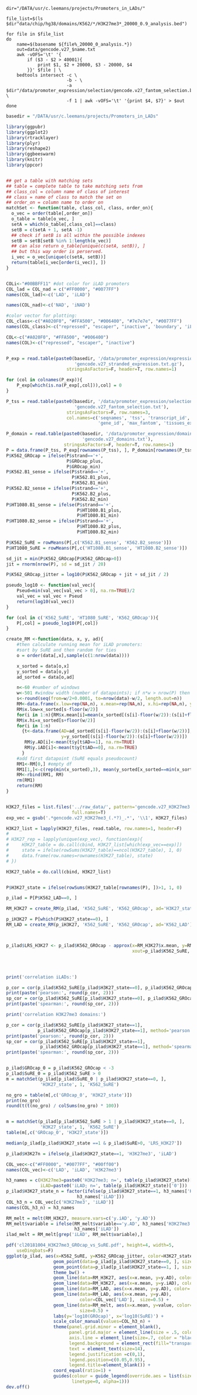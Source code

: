 

```
dir="/DATA/usr/c.leemans/projects/Promoters_in_LADs/"

file_list=$(ls $dir"data/chip/hg38/domains/K562/*/H3K27me3*_20000_0.9_analysis.bed")

for file in $file_list
do
    name=$(basename ${file%_20000_0_analysis.*})
    out=data/gencode.v27_$name.txt
    awk -vOFS='\t' '{
        if ($3 - $2 > 40001){
            print $1, $2 + 20000, $3 - 20000, $4
        }}' $file | \
    bedtools intersect -c \
                       -b - \
                       -a $dir"/data/promoter_expression/selection/gencode.v27_fantom_selection.bed" \
                       -f 1 | awk -vOFS='\t' '{print $4, $7}' > $out
done

```


```r

basedir = "/DATA/usr/c.leemans/projects/Promoters_in_LADs"

library(ggpubr)
library(ggplot2)
library(rtracklayer)
library(plyr)
library(reshape2)
library(ggbeeswarm)
library(knitr)
library(ppcor)


## get a table with matching sets
## table = complete table to take matching sets from
## class_col = column name of class of interest
## class = name of class to match the set on
## order_on = column name to order on
matchSet <- function(table, class_col, class, order_on){
  o_vec = order(table[,order_on])
  o_table = table[o_vec, ]
  setA = which(o_table[,class_col]==class)
  setB = c(setA + 1, setA -1)
  ## check if setB is all within the possible indexes
  setB = setB[setB %in% 1:length(o_vec)]
  ## can also return o_table[unique(c(setA, setB)), ]
  ## but this way order is perserved.
  i_vec = o_vec[unique(c(setA, setB))]
  return(table[i_vec[order(i_vec)], ])
}


COLi<-"#00BBFF11" #dot color for iLAD promoters
COL_lad = COL_nad = c("#FF0000", "#0077FF")
names(COL_lad)<-c('LAD', 'iLAD')

names(COL_nad)<-c('NAD', 'iNAD')

#color vector for plotting:
COL_class<-c("#A020F0", "#FFA500", "#006400", "#7e7e7e", "#0077FF")
names(COL_class)<-c("repressed", "escaper", "inactive", 'boundary', 'iLAD')

COL<-c("#A020F0", "#FFA500", "#006400")
names(COL)<-c("repressed", "escaper", "inactive")


P_exp = read.table(paste0(basedir, '/data/promoter_expression/expression/',
                          'gencode.v27_stranded_expression.txt.gz'),
                       stringsAsFactors=F, header=T, row.names=1)

for (col in colnames(P_exp)){
    P_exp[which(is.na(P_exp[,col])),col] = 0
}

P_tss = read.table(paste0(basedir, '/data/promoter_expression/selection/',
                          'gencode.v27_fantom_selection.txt'),
                       stringsAsFactors=F, row.names=3,
                       col.names=c('seqnames', 'tss', 'transcript_id', 'strand',
                                   'gene_id', 'max_fantom', 'tissues_expressed'))

P_domain = read.table(paste0(basedir, '/data/promoter_expression/domains/',
                             'gencode.v27_domains.txt'),
                      stringsAsFactors=F, header=T, row.names=1)
P = data.frame(P_tss, P_exp[rownames(P_tss), ], P_domain[rownames(P_tss), ])
P$K562_GROcap = ifelse(P$strand=='+',
                       P$GROcap_plus,
                       P$GROcap_min)
P$K562.B1_sense = ifelse(P$strand=='+',
                         P$K562.B1_plus,
                         P$K562.B1_min)
P$K562.B2_sense = ifelse(P$strand=='+',
                         P$K562.B2_plus,
                         P$K562.B2_min)
P$HT1080.B1_sense = ifelse(P$strand=='+',
                           P$HT1080.B1_plus,
                           P$HT1080.B1_min)
P$HT1080.B2_sense = ifelse(P$strand=='+',
                           P$HT1080.B2_plus,
                           P$HT1080.B2_min)

P$K562_SuRE = rowMeans(P[,c('K562.B1_sense', 'K562.B2_sense')])
P$HT1080_SuRE = rowMeans(P[,c('HT1080.B1_sense', 'HT1080.B2_sense')])

sd_jit = min(P$K562_GROcap[P$K562_GROcap>0])
jit = rnorm(nrow(P), sd = sd_jit / 20)

P$K562_GROcap_jitter = log10(P$K562_GROcap + jit + sd_jit / 2)

pseudo_log10 <- function(val_vec){
    Pseud=min(val_vec[val_vec > 0], na.rm=TRUE)/2
    val_vec = val_vec + Pseud
    return(log10(val_vec))
}

for (col in c('K562_SuRE', 'HT1080_SuRE', 'K562_GROcap')){
    P[,col] = pseudo_log10(P[,col])
}

create_RM <-function(data, x, y, ad){
    #then calculate running mean for iLAD promoters:
    #sort by SuRE and then random for ties
    o = order(data[,x],sample(c(1:nrow(data))))

    x_sorted = data[o,x]
    y_sorted = data[o,y]
    ad_sorted = data[o,ad]

    n<-60 #number of windows
    w<-501 #window width (number of datapoints); if n*w > nrow(P) then windows overlap
    s<-round(seq(from=w/2+0.0001, to=nrow(data)-w/2, length.out=n))
    RM<-data.frame(x.low=rep(NA,n), x.mean=rep(NA,n), x.hi=rep(NA,n), y.AD=rep(NA,n), y.iAD=rep(NA,n))
    RM$x.low=x_sorted[s-floor(w/2)]
    for(i in 1:n){RM$x.mean[i]=mean(x_sorted[(s[i]-floor(w/2)):(s[i]+floor(w/2))], na.rm=TRUE)}
    RM$x.hi=x_sorted[s+floor(w/2)]
    for(i in 1:n)
      {t<-data.frame(AD=ad_sorted[(s[i]-floor(w/2)):(s[i]+floor(w/2))],
                     y=y_sorted[(s[i]-floor(w/2)):(s[i]+floor(w/2))])
       RM$y.AD[i]<-mean(t$y[t$AD==1], na.rm=TRUE)
       RM$y.iAD[i]<-mean(t$y[t$AD==0], na.rm=TRUE)
      }
    #add first datapoint (SuRE equals pseudocount)
    RM1<-RM[0,] #empty df
    RM1[1,]<-c(rep(min(x_sorted),3), mean(y_sorted[x_sorted==min(x_sorted) & ad_sorted==1]), mean(y_sorted[x_sorted==min(x_sorted) & ad_sorted==0]))
    RM<-rbind(RM1, RM)
    rm(RM1)
    return(RM)
}


H3K27_files = list.files('../raw_data/', pattern='gencode.v27_H3K27me3',
                         full.names=T)
exp_vec = gsub('.*gencode.v27_H3K27me3_(.*?)_.*', '\\1', H3K27_files)

H3K27_list = lapply(H3K27_files, read.table, row.names=1, header=F)
#
# H3K27_rep = lapply(unique(exp_vec), function(exp){
#     H3K27_table = do.call(cbind, H3K27_list[which(exp_vec==exp)])
#     state = ifelse(rowSums(H3K27_table)==ncol(H3K27_table), 1, 0)
#     data.frame(row.names=rownames(H3K27_table), state)
# })

H3K27_table = do.call(cbind, H3K27_list)


P$H3K27_state = ifelse(rowSums(H3K27_table[rownames(P), ])>1, 1, 0)

p_ilad = P[P$K562_LAD==0, ]

RM_H3K27 = create_RM(p_ilad, 'K562_SuRE', 'K562_GROcap', ad='H3K27_state')

p_iH3K27 = P[which(P$H3K27_state==0), ]
RM_LAD = create_RM(p_iH3K27, 'K562_SuRE', 'K562_GROcap', ad='K562_LAD')



p_ilad$LRS_H3K27 <- p_ilad$K562_GROcap - approx(x=RM_H3K27$x.mean, y=RM_H3K27$y.iAD,
                                                xout=p_ilad$K562_SuRE, rule=2)$y




print('correlation iLADs:')

p_cor = cor(p_ilad$K562_SuRE[p_ilad$H3K27_state==0], p_ilad$K562_GROcap[p_ilad$H3K27_state==0], method='pearson')
print(paste('pearson:', round(p_cor, 2)))
sp_cor = cor(p_ilad$K562_SuRE[p_ilad$H3K27_state==0], p_ilad$K562_GROcap[p_ilad$H3K27_state==0], method='spearman')
print(paste('spearman:', round(sp_cor, 2)))

print('correlation H3K27me3 domains:')

p_cor = cor(p_ilad$K562_SuRE[p_ilad$H3K27_state==1],
            p_ilad$K562_GROcap[p_ilad$H3K27_state==1], method='pearson')
print(paste('pearson:', round(p_cor, 2)))
sp_cor = cor(p_ilad$K562_SuRE[p_ilad$H3K27_state==1],
             p_ilad$K562_GROcap[p_ilad$H3K27_state==1], method='spearman')
print(paste('spearman:', round(sp_cor, 2)))


p_ilad$GROcap_0 = p_ilad$K562_GROcap < -3
p_ilad$SuRE_0 = p_ilad$K562_SuRE > 0
m = matchSet(p_ilad[p_ilad$SuRE_0 | p_ilad$H3K27_state==0, ],
             'H3K27_state', 1, 'K562_SuRE')

no_gro = table(m[,c('GROcap_0', 'H3K27_state')])
print(no_gro)
round(t(t(no_gro) / colSums(no_gro) * 100))


m = matchSet(p_ilad[p_ilad$K562_SuRE > 1 | p_ilad$H3K27_state==0, ],
             'H3K27_state', 1, 'K562_SuRE')
table(m[,c('GROcap_0', 'H3K27_state')])

median(p_ilad[p_ilad$H3K27_state ==1 & p_ilad$SuRE>0, 'LRS_H3K27'])

p_ilad$H3K27n = ifelse(p_ilad$H3K27_state==1, 'H3K27me3', 'iLAD')

COL_vec<-c("#FF0000", "#0077FF", "#00ff00")
names(COL_vec)<-c('LAD', 'iLAD', 'H3K27me3')

h3_names = c(H3K27me3=paste0('H3K27me3; n=', table(p_ilad$H3K27_state)['1']),
             iLAD=paste0('iLAD; n=', table(p_ilad$H3K27_state)['0']))
p_ilad$H3K27_state_n = factor(ifelse(p_ilad$H3K27_state==1, h3_names['H3K27me3'],
                           h3_names['iLAD']))
COL_h3_n = COL_vec[c('H3K27me3', 'iLAD')]
names(COL_h3_n) = h3_names

RM_melt = melt(RM_H3K27, measure.vars=c('y.iAD', 'y.AD'))
RM_melt$variable = ifelse(RM_melt$variable=='y.AD', h3_names['H3K27me3'],
                          h3_names['iLAD'])
ilad_melt = RM_melt[grep('iLAD', RM_melt$variable),]

pdf('cl20181004_H3K27me3_GROcap_vs_SuRE.pdf', height=4, width=5,
    useDingbats=F)
ggplot(p_ilad, aes(x=K562_SuRE, y=K562_GROcap_jitter, color=H3K27_state_n)) +
                  geom_point(data=p_ilad[p_ilad$H3K27_state==0, ], size=0.25, alpha=0.05) +
                  geom_point(data=p_ilad[p_ilad$H3K27_state==1, ], size=0.5, alpha=0.5) +
                  theme_bw() +
                  geom_line(data=RM_H3K27, aes(x=x.mean, y=y.AD), color='black',  size=1) +
                  geom_line(data=RM_H3K27, aes(x=x.mean, y=y.iAD), color='black',  size=1) +
                  geom_line(data=RM_LAD, aes(x=x.mean, y=y.AD), color='black',  size=1) +
                  geom_line(data=RM_LAD, aes(x=x.mean, y=y.AD),
                            color=COL_vec['LAD'],  size=0.5) +
                  geom_line(data=RM_melt, aes(x=x.mean, y=value, color=variable),
                            size=0.5) +
                  labs(y='log10(GROcap)', x='log10(SuRE)') +
                  scale_color_manual(values=COL_h3_n) +
                  theme(panel.grid.minor = element_blank(),
                        panel.grid.major = element_line(size = .5, color = "grey"),
                        axis.line = element_line(size=.7, color = "black"),
						legend.background = element_rect(fill="transparent"),
                        text = element_text(size=14),
						legend.justification =c(0,1),
		 			    legend.position=c(0.05,0.95),
						legend.title=element_blank()) +
                  coord_equal(ratio=1) +
          		  guides(colour = guide_legend(override.aes = list(size=1,
                         linetype=0, alpha=1)))
dev.off()
```
